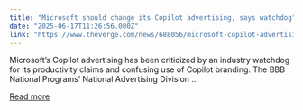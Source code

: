 ```yaml
---
title: "Microsoft should change its Copilot advertising, says watchdog"
date: "2025-06-17T11:26:56.000Z"
link: "https://www.theverge.com/news/688056/microsoft-copilot-advertising-watchdog-response"
---
```


Microsoft’s Copilot advertising has been criticized by an industry watchdog for its productivity claims and confusing use of Copilot branding. The BBB National Programs’ National Advertising Division ...

[Read more](https://www.theverge.com/news/688056/microsoft-copilot-advertising-watchdog-response)
